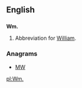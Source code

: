 ==English==

==={{abbreviation}}===
'''Wm.'''
# Abbreviation for [[William]].

===Anagrams===
* [[MW#English|MW]]

[[pl:Wm.]]